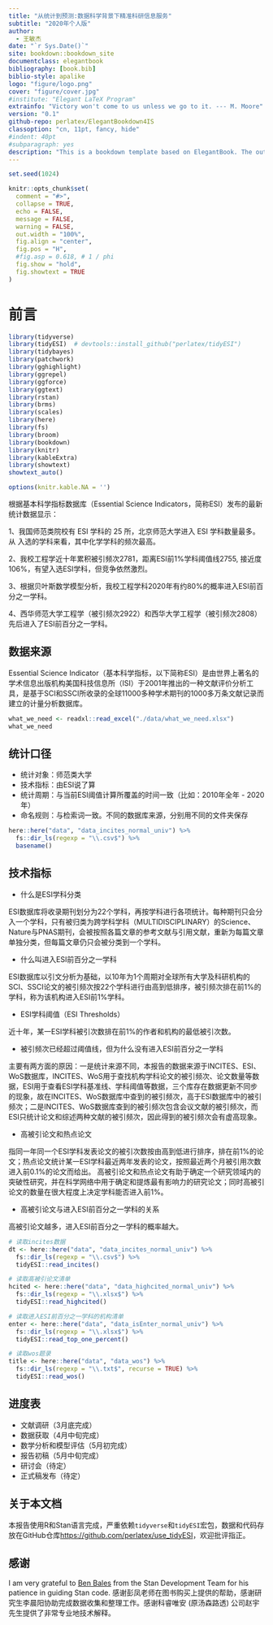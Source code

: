 ```yaml
--- 
title: "从统计到预测:数据科学背景下精准科研信息服务"
subtitle: "2020年个人版"
author: 
  - 王敏杰
date: "`r Sys.Date()`"
site: bookdown::bookdown_site
documentclass: elegantbook
bibliography: [book.bib]
biblio-style: apalike
logo: "figure/logo.png"
cover: "figure/cover.jpg"
#institute: "Elegant LaTeX Program"
extrainfo: "Victory won't come to us unless we go to it. --- M. Moore"
version: "0.1"
github-repo: perlatex/ElegantBookdown4IS
classoption: "cn, 11pt, fancy, hide"
#indent: 40pt
#subparagraph: yes
description: "This is a bookdown template based on ElegantBook. The output format for this template is bookdown::gitbook and bookdown::pdf_book."
---
```


\mainmatter

\hypersetup{pageanchor=true}


```r
set.seed(1024)

knitr::opts_chunk$set(
  comment = "#>",
  collapse = TRUE,
  echo = FALSE,
  message = FALSE,
  warning = FALSE,
  out.width = "100%",
  fig.align = "center",
  fig.pos = "H",
  #fig.asp = 0.618, # 1 / phi
  fig.show = "hold",
  fig.showtext = TRUE
)
```

# 前言 {-}

```r
library(tidyverse)
library(tidyESI)  # devtools::install_github("perlatex/tidyESI")
library(tidybayes)
library(patchwork)
library(gghighlight)
library(ggrepel)
library(ggforce)
library(ggtext)
library(rstan)
library(brms)
library(scales)
library(here)
library(fs)
library(broom)
library(bookdown)
library(knitr)
library(kableExtra)
library(showtext)
showtext_auto()

options(knitr.kable.NA = '')
```

根据基本科学指标数据库（Essential Science Indicators，简称ESI）发布的最新统计数据显示：

1、我国师范类院校有 ESI 学科的 25 所，北京师范大学进入 ESI 学科数量最多。从
入选的学科来看，其中化学学科的频次最高。

2、我校工程学近十年累积被引频次2781，距离ESI前1%学科阈值线2755, 接近度106%，有望入选ESI学科，但竞争依然激烈。

3、根据贝叶斯数学模型分析，我校工程学科2020年有约80%的概率进入ESI前百分之一学科。

4、西华师范大学工程学（被引频次2922）和西华大学工程学（被引频次2808）先后进入了ESI前百分之一学科。


##  数据来源 {-}

Essential Science Indicator（基本科学指标，以下简称ESI）是由世界上著名的学术信息出版机构美国科技信息所（ISI）于2001年推出的一种文献评价分析工具，是基于SCI和SSCI所收录的全球11000多种学术期刊的1000多万条文献记录而建立的计量分析数据库。

```r
what_we_need <- readxl::read_excel("./data/what_we_need.xlsx")
what_we_need
```

## 统计口径 {-}

- 统计对象：师范类大学 
- 技术指标：由ESI说了算
- 统计周期：与当前ESI阈值计算所覆盖的时间一致（比如：2010年全年 - 2020年）
- 命名规则：与检索词一致。不同的数据库来源，分别用不同的文件夹保存


```r
here::here("data", "data_incites_normal_univ") %>%
  fs::dir_ls(regexp = "\\.csv$") %>% 
  basename()
```


## 技术指标 {-}

- 什么是ESI学科分类

ESI数据库将收录期刊划分为22个学科，再按学科进行各项统计。每种期刊只会分入一个学科，只有被归类为跨学科学科（MULTIDISCIPLINARY）的Science、Nature与PNAS期刊，会被按照各篇文章的参考文献与引用文献，重新为每篇文章单独分类，但每篇文章仍只会被分类到一个学科。


- 什么叫进入ESI前百分之一学科

ESI数据库以引文分析为基础，以10年为1个周期对全球所有大学及科研机构的SCI、SSCI论文的被引频次按22个学科进行由高到低排序，被引频次排在前1%的学科，称为该机构进入ESI前1%学科。



- ESI学科阈值（ESI Thresholds）

近十年，某一ESI学科被引次数排在前1%的作者和机构的最低被引次数。


- 被引频次已经超过阈值线，但为什么没有进入ESI前百分之一学科

主要有两方面的原因：一是统计来源不同，本报告的数据来源于INCITES、ESI、WoS数据库，INCITES、WoS用于查找机构学科论文的被引频次、论文数量等数据，ESI用于查看ESI学科基准线、学科阈值等数据，三个库存在数据更新不同步的现象，故在INCITES、WoS数据库中查到的被引频次，高于ESI数据库中的被引频次；二是INCITES、WoS数据库查到的被引频次包含会议文献的被引频次，而ESI只统计论文和综述两种文献的被引频次，因此得到的被引频次会有虚高现象。


- 高被引论文和热点论文

指同一年同一个ESI学科发表论文的被引次数按由高到低进行排序，排在前1%的论文；热点论文统计某一ESI学科最近两年发表的论文，按照最近两个月被引用次数进入前0.1%的论文而给出。
高被引论文和热点论文有助于确定一个研究领域内的突破性研究，并在科学网络中用于确定和提炼最有影响力的研究论文；同时高被引论文的数量在很大程度上决定学科能否进入前1%。


- 高被引论文与进入ESI前百分之一学科的关系

高被引论文越多，进入ESI前百分之一学科的概率越大。
  


```r
# 读取incites数据
dt <- here::here("data", "data_incites_normal_univ") %>%
  fs::dir_ls(regexp = "\\.csv$") %>%
  tidyESI::read_incites()

# 读取高被引论文清单
hcited <- here::here("data", "data_highcited_normal_univ") %>%
  fs::dir_ls(regexp = "\\.xlsx$") %>%
  tidyESI::read_highcited()

# 读取进入ESI前百分之一学科的机构清单
enter <- here::here("data", "data_isEnter_normal_univ") %>%
  fs::dir_ls(regexp = "\\.xlsx$") %>%
  tidyESI::read_top_one_percent()

# 读取wos题录
title <- here::here("data", "data_wos") %>%
  fs::dir_ls(regexp = "\\.txt$", recurse = TRUE) %>%
  tidyESI::read_wos()
```


## 进度表 {-}

- 文献调研（3月底完成）
- 数据获取（4月中旬完成）
- 数学分析和模型评估（5月初完成）
- 报告初稿（5月中旬完成）
- 研讨会（待定）
- 正式稿发布（待定）



## 关于本文档 {-}

本报告使用R和Stan语言完成，严重依赖`tidyverse`和`tidyESI`宏包，数据和代码存放在GitHub仓库<https://github.com/perlatex/use_tidyESI>，欢迎批评指正。

## 感谢 {-}

I am very grateful to [Ben Bales](https://github.com/bbbales2) from the Stan Development Team for his patience in guiding Stan code.
感谢彭凤老师在图书购买上提供的帮助，感谢研究生李晨阳协助完成数据收集和整理工作。感谢科睿唯安 (原汤森路透) 公司赵宇先生提供了非常专业地技术解释。

